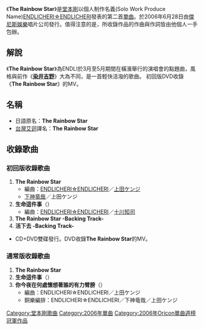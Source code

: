 {{Infobox song
| name       = The Rainbow Star
| type       = 單曲
| artist     = [[ENDLICHERI☆ENDLICHERI|ENDLICHERI☆ENDLICHERI]]
| cover      = 
| released   = 2006年6月28日
| recorded   = 
| genre      = J-POP
| length     = 
| label      = [[傑尼斯娛樂|傑尼斯娛樂]]
| producer   = ENDLICHERI☆ENDLICHERI ([[堂本剛|堂本剛]])
| prev_title = [[染井吉野|染井吉野]]
| prev_year  = 2006
| next_title = [[因為天空在哭泣|因為天空在哭泣]]
| next_year  = 2007
}}
《'''The Rainbow Star'''》是[[堂本剛|堂本剛]]以個人制作名義(Solo Work Produce Name)[[ENDLICHERI☆ENDLICHERI|ENDLICHERI☆ENDLICHERI]]發表的第二首[[單曲|單曲]]。於2006年6月28日由[[傑尼斯娛樂|傑尼斯娛樂]]唱片公司發行。值得注意的是，所收錄作品的作曲與作詞皆由他個人一手包辦。

== 解說 ==

《'''The Rainbow Star'''》為ENDLI於3月至5月期間在橫濱舉行的演唱會的點題曲，風格與前作《'''[[染井吉野|染井吉野]]'''》大為不同，是一首輕快活潑的歌曲。
初回版DVD收錄《'''The Rainbow Star'''》的MV。

== 名稱 ==

*日語原名：'''The Rainbow Star'''
*[[台灣|台灣]][[艾迴唱片|艾迴]]譯名：'''The Rainbow Star'''

== 收錄歌曲 ==
=== 初回版收錄歌曲 ===
#'''The Rainbow Star'''
#*編曲：[[ENDLICHERI☆ENDLICHERI|ENDLICHERI☆ENDLICHERI]]／[[上田ケンジ|上田ケンジ]]
#*[[下神竜哉|下神竜哉]]／上田ケンジ
#'''生命這件事'''（'''{{lang|ja|いきてゆくことが}}'''）
#*編曲：[[ENDLICHERI☆ENDLICHERI|ENDLICHERI☆ENDLICHERI]]／[[十川知司|十川知司]]
#'''The Rainbow Star -Backing Track-'''
#'''活下去 -Backing Track-'''
*CD+DVD雙碟發行。DVD收錄'''The Rainbow Star'''的MV。

=== 通常版收錄歌曲 ===
#'''The Rainbow Star'''
#'''生命這件事'''（'''{{lang|ja|いきてゆくことが}}'''）
#'''你今夜在何處懷想著誰的有力臂膀'''（'''{{lang|ja|あなたが何処で今宵誰の腕の強さ想うか}}'''）
#*編曲：ENDLICHERI☆ENDLICHERI／上田ケンジ
#*銅樂編排：ENDLICHERI☆ENDLICHERI／下神竜哉／上田ケンジ

{{堂本剛}}
{{Oricon單曲週榜冠軍 (2006年)|2006年7月10日}}

[[Category:堂本剛歌曲|Category:堂本剛歌曲]]
[[Category:2006年單曲|Category:2006年單曲]]
[[Category:2006年Oricon單曲週榜冠軍作品|Category:2006年Oricon單曲週榜冠軍作品]]